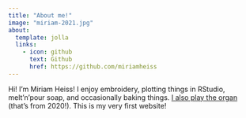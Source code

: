 ```yaml
---
title: "About me!"
image: "miriam-2021.jpg"
about:
  template: jolla
  links:
    - icon: github
      text: Github
      href: https://github.com/miriamheiss
---
```


Hi! I'm Miriam Heiss! I enjoy embroidery, plotting things in RStudio, melt'n'pour soap, and occasionally baking things. [I also play the organ](https://www.youtube.com/watch?v=iKHIrsbubJ8) (that's from 2020!). This is my very first website!
